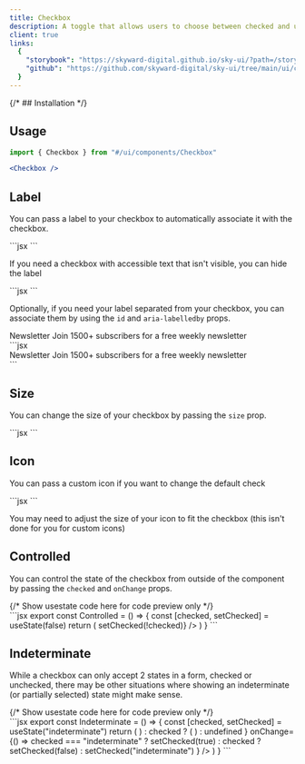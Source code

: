 ```yaml
---
title: Checkbox
description: A toggle that allows users to choose between checked and unchecked states.
client: true
links:
  {
    "storybook": "https://skyward-digital.github.io/sky-ui/?path=/story/ui-components-checkbox--default",
    "github": "https://github.com/skyward-digital/sky-ui/tree/main/ui/components/Checkbox",
  }
---
```



<CodePreview client:load>
  <Checkbox client:load />
  <Checkbox defaultChecked client:load />
</CodePreview>

{/* ## Installation */}

## Usage

```jsx
import { Checkbox } from "#/ui/components/Checkbox"
```

```jsx
<Checkbox />
```

## Label

You can pass a label to your checkbox to automatically associate it with the checkbox.

<CodePreview client:load>
  <Checkbox label="Accept terms and conditions" defaultChecked client:load />
  <div slot="code">
    ```jsx
    <Checkbox label="Accept terms and conditions" defaultChecked />
    ```
  </div>
</CodePreview>

If you need a checkbox with accessible text that isn't visible, you can hide the label

<CodePreview client:load>
  <Checkbox
    label="Accept terms and conditions"
    hideLabel
    defaultChecked
    client:load
  />
  <div slot="code">
    ```jsx
    <Checkbox label="Accept terms and conditions" hideLabel defaultChecked />
    ```
  </div>
</CodePreview>

Optionally, if you need your label separated from your checkbox, you can associate them by using the `id` and `aria-labelledby` props.

<CodePreview client:load>
  <div className="border rounded-lg p-6 justify-between w-full max-w-2xl flex">
    <div className="flex flex-col">
      <label htmlFor="card-example">Newsletter</label>
      <span className="text-sm text-gray-600">
        Join 1500+ subscribers for a free weekly newsletter
      </span>
    </div>
    <Checkbox id="card-example" defaultChecked client:load />
  </div>
  <div slot="code">
    ```jsx
    <div className="border rounded-lg p-6 justify-between w-full max-w-2xl flex">
      <div className="flex flex-col">
        <label htmlFor="card-example">Newsletter</label>
        <span className="text-sm text-gray-600">
          Join 1500+ subscribers for a free weekly newsletter
        </span>
      </div>
      <Checkbox id="card-example" defaultChecked />
    </div>
    ```
  </div>
</CodePreview>

## Size

You can change the size of your checkbox by passing the `size` prop.

<CodePreview client:load>
  <Checkbox size="sm" label="size sm" hideLabel defaultChecked client:load />
  <Checkbox size="md" label="size md" hideLabel defaultChecked client:load />
  <Checkbox size="lg" label="size lg" hideLabel defaultChecked client:load />
  <div slot="code">
    ```jsx
    <Checkbox
      size="sm" // sm, md, lg
      label="size sm"
      hideLabel
      defaultChecked
    />
    ```
  </div>
</CodePreview>

## Icon

You can pass a custom icon if you want to change the default check

<CodePreview client:load>
  <Checkbox label="custom icon example" hideLabel defaultChecked client:load>
    <FaceHappyIcon slot="icon" />
  </Checkbox>
  <div slot="code">
    ```jsx
    <Checkbox label="custom icon example" hideLabel defaultChecked>
      <FaceHappyIcon slot="icon" />
    </Checkbox>
    ```
  </div>
</CodePreview>

You may need to adjust the size of your icon to fit the checkbox (this isn't done for you for custom icons)

## Controlled

You can control the state of the checkbox from outside of the component by passing the `checked` and `onChange` props.

<CodePreview client:load>
  {/* Show usestate code here for code preview only */}
  <Checkbox label="controlled example" defaultChecked client:load />
  <div slot="code">
    ```jsx
    export const Controlled = () => {
      const [checked, setChecked] = useState(false)
      return (
        <Checkbox
          label="controlled example"
          checked={checked}
          onChange={() => setChecked(!checked)}
        />
      )
    }
    ```
  </div>
</CodePreview>

## Indeterminate

While a checkbox can only accept 2 states in a form, checked or unchecked, there may be other situations where showing an indeterminate (or partially selected) state might make sense.

<CodePreview client:load>
  {/* Show usestate code here for code preview only */}
  <Checkbox label="indeterminate example" hideLabel defaultChecked client:load>
    <MinusIcon slot="icon" strokeWidth={3} />
  </Checkbox>
  <div slot="code">
    ```jsx
    export const Indeterminate = () => {
      const [checked, setChecked] = useState("indeterminate")
      return (
        <Checkbox
          id="email"
          label="Accept terms and conditions"
          checked={checked}
          icon={
            checked === "indeterminate" ? (
              <MinusIcon />
            ) : checked ? (
              <CheckIcon />
            ) : undefined
          }
          onChange={() =>
            checked === "indeterminate"
              ? setChecked(true)
              : checked
              ? setChecked(false)
              : setChecked("indeterminate")
          }
        />
      )
    }
    ```
  </div>
</CodePreview>
